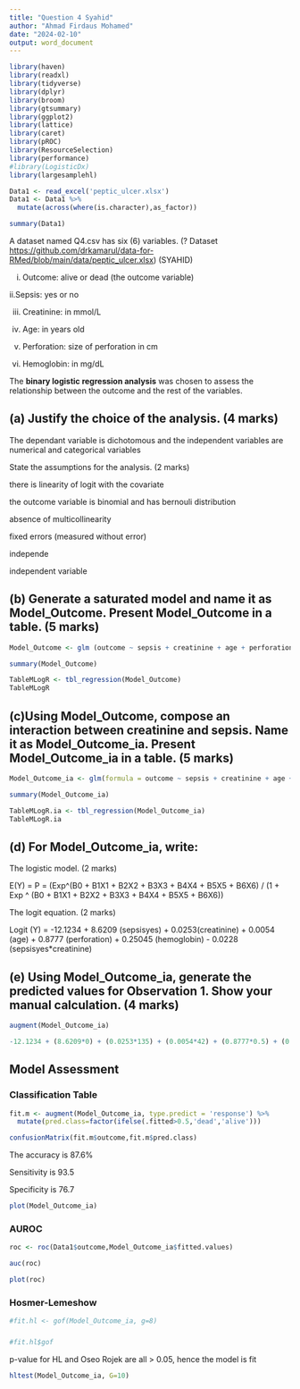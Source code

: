```yaml
---
title: "Question 4 Syahid"
author: "Ahmad Firdaus Mohamed"
date: "2024-02-10"
output: word_document
---
```


```r
library(haven)
library(readxl)
library(tidyverse)
library(dplyr)
library(broom)
library(gtsummary)
library(ggplot2)
library(lattice)
library(caret)
library(pROC)
library(ResourceSelection)
library(performance)
#library(LogisticDx)
library(largesamplehl)

```

```r
Data1 <- read_excel('peptic_ulcer.xlsx')
Data1 <- Data1 %>%
  mutate(across(where(is.character),as_factor))
```

```r
summary(Data1)
```

A dataset named Q4.csv has six (6) variables. (? Dataset <https://github.com/drkamarul/data-for-RMed/blob/main/data/peptic_ulcer.xlsx>) (SYAHID)

i. Outcome: alive or dead (the outcome variable)

ii.Sepsis: yes or no

iii. Creatinine: in mmol/L

iv. Age: in years old

v. Perforation: size of perforation in cm

vi. Hemoglobin: in mg/dL

The **binary logistic regression analysis** was chosen to assess the relationship between the outcome and the rest of the variables.

## (a) Justify the choice of the analysis. (4 marks)

The dependant variable is dichotomous and the independent variables are numerical and categorical variables

State the assumptions for the analysis. (2 marks)

there is linearity of logit with the covariate

the outcome variable is binomial and has bernouli distribution

absence of multicollinearity

fixed errors (measured without error)

independe

independent variable

## (b) Generate a saturated model and name it as Model_Outcome. Present Model_Outcome in a table. (5 marks)

```r
Model_Outcome <- glm (outcome ~ sepsis + creatinine + age + perforation + hemoglobin, family = binomial(link='logit'), data = Data1) 

```

```r
summary(Model_Outcome)
```

```r
TableMLogR <- tbl_regression(Model_Outcome)
TableMLogR
```

## (c)Using Model_Outcome, compose an interaction between creatinine and sepsis. Name it as Model_Outcome_ia. Present Model_Outcome_ia in a table. (5 marks)

```r
Model_Outcome_ia <- glm(formula = outcome ~ sepsis + creatinine + age + perforation + hemoglobin + creatinine:sepsis , family = binomial(link = "logit"), data = Data1)
```

```r
summary(Model_Outcome_ia)
```

```r
TableMLogR.ia <- tbl_regression(Model_Outcome_ia)
TableMLogR.ia
```

## (d) For Model_Outcome_ia, write:

The logistic model. (2 marks)

E(Y) = P = (Exp\^(B0 + B1X1 + B2X2 + B3X3 + B4X4 + B5X5 + B6X6) / (1 + Exp \^ (B0 + B1X1 + B2X2 + B3X3 + B4X4 + B5X5 + B6X6))

The logit equation. (2 marks)

Logit (Y) = -12.1234 + 8.6209 (sepsisyes) + 0.0253(creatinine) + 0.0054 (age) + 0.8777 (perforation) + 0.25045 (hemoglobin) - 0.0228 (sepsisyes\*creatinine)

## (e) Using Model_Outcome_ia, generate the predicted values for Observation 1. Show your manual calculation. (4 marks)

```r
augment(Model_Outcome_ia)
```

```r
-12.1234 + (8.6209*0) + (0.0253*135) + (0.0054*42) + (0.8777*0.5) + (0.25045*18) - (0.0228*0*135)
```

## Model Assessment

### Classification Table

```r
fit.m <- augment(Model_Outcome_ia, type.predict = 'response') %>%
  mutate(pred.class=factor(ifelse(.fitted>0.5,'dead','alive')))
```

```r
confusionMatrix(fit.m$outcome,fit.m$pred.class)
```

The accuracy is 87.6%

Sensitivity is 93.5

Specificity is 76.7

```r
plot(Model_Outcome_ia)
```

### AUROC

```r
roc <- roc(Data1$outcome,Model_Outcome_ia$fitted.values)
```

```r
auc(roc)
```

```r
plot(roc)
```

### Hosmer-Lemeshow

```r
#fit.hl <- gof(Model_Outcome_ia, g=8)
```

### 

```r
#fit.hl$gof
```

p-value for HL and Oseo Rojek are all \> 0.05, hence the model is fit

```r
hltest(Model_Outcome_ia, G=10)
```
